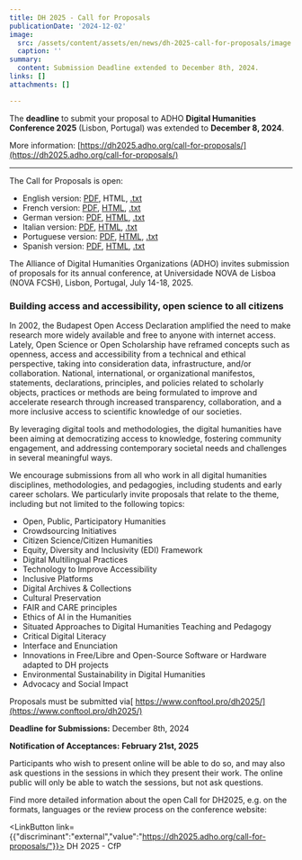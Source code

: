 ```yaml
---
title: DH 2025 - Call for Proposals
publicationDate: '2024-12-02'
image:
  src: /assets/content/assets/en/news/dh-2025-call-for-proposals/image.png
  caption: ''
summary:
  content: Submission Deadline extended to December 8th, 2024.
links: []
attachments: []

---
```


The **deadline** to submit your proposal to ADHO **Digital Humanities Conference 2025** (Lisbon, Portugal) was extended to **December 8, 2024**.

More information: [https://dh2025.adho.org/call-for-proposals/](https://dh2025.adho.org/call-for-proposals/)

***

The Call for Proposals is open:

* English version: [PDF](https://dh2025.adho.org/wp-content/uploads/2024/11/CfP_DH2025_EN.pdf), HTML, [.txt](https://dh2025.adho.org/wp-content/uploads/2024/11/CfP_DH2025_EN.txt)
* French version: [PDF](https://dh2025.adho.org/wp-content/uploads/2024/11/CfP_DH2025_FR.pdf), [HTML](https://dh2025.adho.org/appel-a-propositions/), [.txt](https://dh2025.adho.org/wp-content/uploads/2024/11/CfP_DH2025_FR.txt)
* German version: [PDF](https://dh2025.adho.org/wp-content/uploads/2024/11/CfP_DH-2025_DE.pdf), [HTML](https://dh2025.adho.org/einreichung-von-beitragen/), [.txt](https://dh2025.adho.org/wp-content/uploads/2024/11/CfP_DH-2025_DE.txt)
* Italian version: [PDF](https://dh2025.adho.org/wp-content/uploads/2024/11/CfP_DH-2025_IT.pdf), [HTML](https://dh2025.adho.org/proposte-di-contributi/), [.txt](https://dh2025.adho.org/wp-content/uploads/2024/11/CfP_DH2025_IT.txt)
* Portuguese version: [PDF](https://dh2025.adho.org/wp-content/uploads/2024/11/CfP_DH2025_PT.pdf), [HTML](https://dh2025.adho.org/chamada-de-trabalhos/), [.txt](https://dh2025.adho.org/wp-content/uploads/2024/11/CfP_DH2025_PT.txt)
* Spanish version: [PDF](https://dh2025.adho.org/wp-content/uploads/2024/11/CfP_DH-2025_ES.pdf), [HTML](https://dh2025.adho.org/convocatoria-de-propuestas/), [.txt](https://dh2025.adho.org/wp-content/uploads/2024/11/CfP_DH-2025_ES.txt)

The Alliance of Digital Humanities Organizations (ADHO) invites submission of proposals for its annual conference, at Universidade NOVA de Lisboa (NOVA FCSH), Lisbon, Portugal, July 14-18, 2025.

### **Building access and accessibility, open science to all citizens**

In 2002, the Budapest Open Access Declaration amplified the need to make research more widely available and free to anyone with internet access. Lately, Open Science or Open Scholarship have reframed concepts such as openness, access and accessibility from a technical and ethical perspective, taking into consideration data, infrastructure, and/or collaboration. National, international, or organizational manifestos, statements, declarations, principles, and policies related to scholarly objects, practices or methods are being formulated to improve and accelerate research through increased transparency, collaboration, and a more inclusive access to scientific knowledge of our societies.

By leveraging digital tools and methodologies, the digital humanities have been aiming at democratizing access to knowledge, fostering community engagement, and addressing contemporary societal needs and challenges in several meaningful ways.

We encourage submissions from all who work in all digital humanities disciplines, methodologies, and pedagogies, including students and early career scholars. We particularly invite proposals that relate to the theme, including but not limited to the following topics:

* Open, Public, Participatory Humanities
* Crowdsourcing Initiatives
* Citizen Science/Citizen Humanities
* Equity, Diversity and Inclusivity (EDI) Framework
* Digital Multilingual Practices
* Technology to Improve Accessibility
* Inclusive Platforms
* Digital Archives & Collections
* Cultural Preservation
* FAIR and CARE principles
* Ethics of AI in the Humanities
* Situated Approaches to Digital Humanities Teaching and Pedagogy
* Critical Digital Literacy
* Interface and Enunciation
* Innovations in Free/Libre and Open-Source Software or Hardware adapted to DH projects
* Environmental Sustainability in Digital Humanities
* Advocacy and Social Impact

Proposals must be submitted via[ https://www.conftool.pro/dh2025/](https://www.conftool.pro/dh2025/)

**Deadline for Submissions:** December 8th, 2024

**Notification of Acceptances:** **February 21st, 2025**

Participants who wish to present online will be able to do so, and may also ask questions in the sessions in which they present their work. The online public will only be able to watch the sessions, but not ask questions.

Find more detailed information about the open Call for DH2025, e.g. on the formats, languages or the review process on the conference website:

<LinkButton link={{"discriminant":"external","value":"https://dh2025.adho.org/call-for-proposals/"}}>
  DH 2025 - CfP
</LinkButton>

